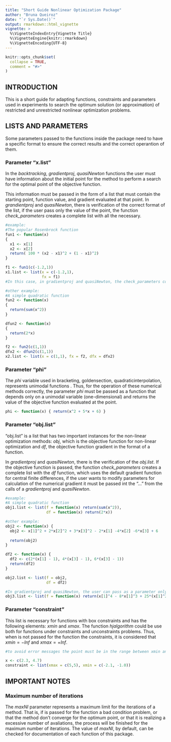 ```yaml
---
title: "Short Guide Nonlinear Optimization Package"
author: "Bruna Queiroz"
date: "`r Sys.Date()`"
output: rmarkdown::html_vignette
vignette: >
  %\VignetteIndexEntry{Vignette Title}
  %\VignetteEngine{knitr::rmarkdown}
  %\VignetteEncoding{UTF-8}
---
```


```r
knitr::opts_chunk$set(
  collapse = TRUE,
  comment = "#>"
)
```

## INTRODUCTION

This is a short guide for adapting functions, constraints and parameters used in experiments to search the optimum solution (or approximation) of restricted and unrestricted nonlinear optimization problems. 

## LISTS AND PARAMETERS

Some parameters passed to the functions inside the package need to have a specific format to ensure the correct results and the correct operantion of them.

### Parameter "x.list"

In the _backtracking_, _gradientproj_, _quasiNewton_ functions the user must have information about the initial point for the method to perform a search for the optimal point of the objective function. 

This information must be passed in the form of a list that must contain the starting point, function value, and gradient evaluated at that point. In _grandientproj_ and _quasiNewton_, there is verification of the correct format of the list, if the user pass only the value of the point, the function *check_parameters* creates a complete list with all the necessary.

```r
#example:
#The popular Rosenbrock function 
fun1 <- function(x) 
{
  x1 <- x[1]
  x2 <- x[2]
  return( 100 * (x2 - x1)^2 + (1 - x1)^2)
}

f1 <- fun1(c(-1.2,1))
x1.list <- list(x = c(-1.2,1),
                fx = f1)
#In this case, in gradientproj and quasiNewton, the check_parameters complete the x1.list with the argument "dfx"

#other example:
#A simple quadratic function
fun2 <- function(x) 
{
  return(sum(x^2))
}

dfun2 <- function(x) 
{
  return(2*x)
}

f2 <- fun2(c(1,1))
dfx2 <- dfun2(c(1,1))
x2.list <- list(x = c(1,1), fx = f2, dfx = dfx2)

```

### Parameter "phi"

The _phi_ variable used in bracketing, goldensection, quadraticinterpolation, represents unimodal functions . Thus, for the operation of these numerical methods correctly, the parameter _phi_ must be passed as a function that depends only on a unimodal variable (one-dimensional) and returns the value of the objective function evaluated at the point.

```r
phi <- function(x) { return(x^2 + 5*x + 6) }
```

### Parameter "obj.list"

"obj.list" is a list that has two important instances for the non-linear optimization methods: _obj_, which is the objective function for non-linear optimization and _df_, the objective function gradient in the format of a function.  

In _gradientproj_ and _quasiNewton_, there is the verification of the _obj.list_. If the objective function is passed, the function *check_parameters* creates a complete list with the _df_ function, which uses the default gradient function for central finite differences, if the user wants to modify parameters for calculation of the numerical gradient it must be passed int the "..." from the calls of a _gradientproj_ and _quasiNewton_.

```r

#example:
#A simple quadratic function
obj1.list <- list(f = function(x) return(sum(x^2)),
                  df = function(x) return(2*x))

#other example:
obj2 <- function(x) {
  obj2 <- x[1]^2 + 2*x[2]^2 + 3*x[3]^2 - 2*x[1] -4*x[2] -6*x[3] + 6
  
  return(obj2)
}

df2 <- function(x) {
  df2 <- c(2*(x[1] - 1), 4*(x[3] - 1), 6*(x[3] - 1))
  return(df2)
}

obj2.list <- list(f = obj2,
                  df = df2)

#In gradientproj and quasiNewton, the user can pass as a parameter only the objective function:
obj3.list <- list(f = function(x) return(x[1]^4 - 8*x[1]^3 + 25*(x[1]^2) + 4*(x[2]^2) -4*x[1]*x[2] -32*x[1] + 16))

```

### Parameter "constraint"
This list is necessary for functions with box constraints and has the following elements: _xmin_ and _xmax_. The function _hjalgorithm_ could be use both for functions under constraints and unconstraints problems. Thus, when is not passed for the function the constraints, it is considered that $xmin = -Inf$ and $xmax = +Inf$. 

```r
#to avoid error messages the point must be in the range between xmin and xmax

x <- c(2.3, 4.7)
constraint <- list(xmax = c(5,5), xmin = c(-2.1, -1.0))

```
## IMPORTANT NOTES

### Maximum number of iterations
The _maxNI_ parameter represents a maximum limit for the iterations of a method. That is, if is passed for the function a bad condition problem, or that the method don't converge for the optimum point, or that it is realizing a excessive number of avaliations, the process will be finished for the maximum number of iterations. The value of _maxNI_, by default, can be checked for documentation of each function of this package.

